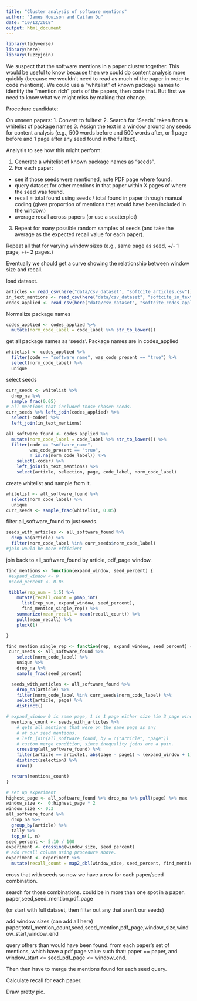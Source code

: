 ---
title: "Cluster analysis of software mentions"
author: "James Howison and Caifan Du"
date: "10/12/2018"
output: html_document
---

```{r}
library(tidyverse)
library(here)
library(fuzzyjoin)
```


We suspect that the software mentions in a paper cluster together.  This would be useful to know because then we could do content analysis more quickly (because we wouldn't need to read as much of the paper in order to code mentions). We could use a "whitelist" of known package names to identify the "mention rich" parts of the papers, then code that.  But first we need to know what we might miss by making that change.

Procedure candidate:

On unseen papers:
1. Convert to fulltext
2. Search for "Seeds" taken from a whitelist of package names
3. Assign the text in a window around any seeds for content analysis (e.g., 500 words before and 500 words after, or 1 page before and 1 page after any seed found in the fulltext).

Analysis to see how this might perform:

1. Generate a whitelist of known package names as "seeds".
2. For each paper:
  - see if those seeds were mentioned, note PDF page where found.
  - query dataset for other mentions in that paper within X pages of where the seed was found.
  - recall = total found using seeds / total found in paper through manual coding (gives proportion of mentions that would have been included in the window.)
  - average recall across papers (or use a scatterplot)
3. Repeat for many possible random samples of seeds (and take the average as the expected recall value for each paper).

Repeat all that for varying window sizes (e.g., same page as seed, +/- 1 page, +/- 2 pages.)

Eventually we should get a curve showing the relationship between window size and recall.

load dataset.
```{r load_dataset}
articles <- read_csv(here("data/csv_dataset", "softcite_articles.csv"))
in_text_mentions <- read_csv(here("data/csv_dataset", "softcite_in_text_mentions.csv"))
codes_applied <- read_csv(here("data/csv_dataset", "softcite_codes_applied.csv"))
```

Normalize package names
```{r}
codes_applied <- codes_applied %>%
  mutate(norm_code_label = code_label %>% str_to_lower())
```


get all package names as 'seeds'.
Package names are in codes_applied
```{r}
whitelist <- codes_applied %>%
  filter(code == "software_name", was_code_present == "true") %>%
  select(norm_code_label) %>%
  unique
```

select seeds
```{r}
curr_seeds <- whitelist %>%
  drop_na %>%
  sample_frac(0.05)
# all mentions that included those chosen seeds.
curr_seeds %>% left_join(codes_applied) %>%
  select(-coder) %>%
  left_join(in_text_mentions)
```

```{r}
all_software_found <- codes_applied %>%
  mutate(norm_code_label = code_label %>% str_to_lower()) %>%
  filter(code == "software_name",
         was_code_present == "true",
         ! is.na(norm_code_label)) %>%
    select(-coder) %>%
    left_join(in_text_mentions) %>%
    select(article, selection, page, code_label, norm_code_label)
```

create whitelist and sample from it.
```{r}
whitelist <- all_software_found %>%
  select(norm_code_label) %>%
  unique
curr_seeds <- sample_frac(whitelist, 0.05)
```


filter all_software_found to just seeds.
```{r}
seeds_with_articles <- all_software_found %>%
  drop_na(article) %>%
  filter(norm_code_label %in% curr_seeds$norm_code_label)
#join would be more efficient
```

join back to all_software_found by article, pdf_page window.



```{r}
find_mentions <- function(expand_window, seed_percent) {
 #expand_window <- 0
 #seed_percent <- 0.05

 tibble(rep_num = 1:5) %>%
    mutate(recall_count = pmap_int(
      list(rep_num, expand_window, seed_percent),
      find_mention_single_rep)) %>%
    summarize(mean_recall = mean(recall_count)) %>%
    pull(mean_recall) %>%
    pluck(1)

}
```

```{r}
find_mention_single_rep <- function(rep, expand_window, seed_percent) {
 curr_seeds <- all_software_found %>%
    select(norm_code_label) %>%
    unique %>%
    drop_na %>%
    sample_frac(seed_percent)

  seeds_with_articles <- all_software_found %>%
    drop_na(article) %>%
    filter(norm_code_label %in% curr_seeds$norm_code_label) %>%
    select(article, page) %>%
    distinct()

# expand_window 0 is same page, 1 is 1 page either size (ie 3 page window.)
  mentions_count <- seeds_with_articles %>%
    # gets all mentions that were on the same page as any
    # of our seed mentions.
    # left_join(all_software_found, by = c("article", "page"))
    # custom merge condition, since inequality joins are a pain.
    crossing(all_software_found) %>%
    filter(article == article1, abs(page - page1) < (expand_window + 1) ) %>%
    distinct(selection) %>%
    nrow()

  return(mentions_count)
}
```

```{r}
# set up experiment
highest_page <- all_software_found %>% drop_na %>% pull(page) %>% max
window_size <-  0:highest_page * 2
window_size <- 0:3
all_software_found %>%
  drop_na %>%
  group_by(article) %>%
  tally %>%
  top_n(1, n)
seed_percent <- 5:10 / 100
experiment <- crossing(window_size, seed_percent)
# add recall column using procedure above.
experiment <- experiment %>%
  mutate(recall_count = map2_dbl(window_size, seed_percent, find_mentions))
```



cross that with seeds so now we have a row for each paper/seed combination.  

search for those combinations.  could be in more than one spot in a paper.
paper,seed,seed_mention,pdf_page

(or start with full dataset, then filter out any that aren't our seeds)

add window sizes (can add all here)
paper,total_mention_count,seed,seed_mention,pdf_page,window_size,window_start,window_end

query others than would have been found. from each paper's set of mentions, which have a pdf page value such that: paper == paper, and window_start <= seed_pdf_page <= window_end.

Then then have to merge the mentions found for each seed query.

Calculate recall for each paper.

Draw pretty pic.
